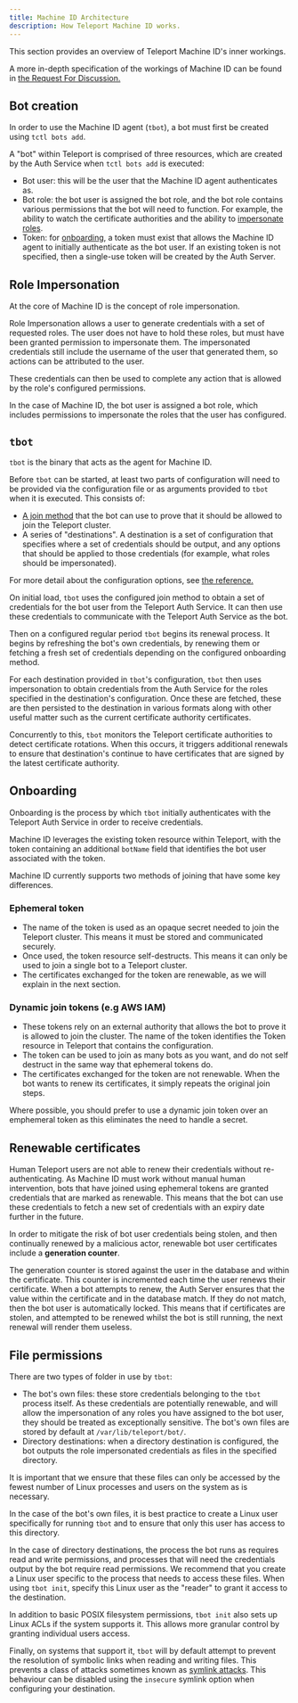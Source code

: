 ```yaml
---
title: Machine ID Architecture
description: How Teleport Machine ID works.
---
```


This section provides an overview of Teleport Machine ID's inner workings.

A more in-depth specification of the workings of Machine ID can be found in
[the Request For Discussion.](https://github.com/gravitational/teleport/blob/master/rfd/0064-bot-for-cert-renewals.md)

## Bot creation

In order to use the Machine ID agent (`tbot`), a bot must first be created using
`tctl bots add`.

A "bot" within Teleport is comprised of three resources, which are created by
the Auth Service when `tctl bots add` is executed:

- Bot user: this will be the user that the Machine ID agent authenticates as.
- Bot role: the bot user is assigned the bot role, and the bot role contains
  various permissions that the bot will need to function. For example, the
  ability to watch the certificate authorities and the ability to 
  [impersonate roles](#role-impersonation).
- Token: for [onboarding](#onboarding), a token must exist that allows the
  Machine ID agent to initially authenticate as the bot user. If an existing
  token is not specified, then a single-use token will be created by the Auth 
  Server.

## Role Impersonation

At the core of Machine ID is the concept of role impersonation.

Role Impersonation allows a user to generate credentials with a set of requested
roles. The user does not have to hold these roles, but must have been granted 
permission to impersonate them. The impersonated credentials still include
the username of the user that generated them, so actions can be attributed to 
the user.

These credentials can then be used to complete any action that is allowed by the
role's configured permissions. 

In the case of Machine ID, the bot user is assigned a bot role, which includes 
permissions to impersonate the roles that the user has configured.

## `tbot`

`tbot` is the binary that acts as the agent for Machine ID.

Before `tbot` can be started, at least two parts of configuration will need to
be provided via the configuration file or as arguments provided to `tbot` when
it is executed. This consists of:

- [A join method](#onboarding) that the bot can use to prove that it should be
  allowed to join the Teleport cluster.
- A series of "destinations". A destination is a set of configuration that
  specifies where a set of credentials should be output, and any options that
  should be applied to those credentials (for example, what roles should be
  impersonated).

For more detail about the configuration options, see 
[the reference.](./reference.mdx)

On initial load, `tbot` uses the configured join method to obtain a set of 
credentials for the bot user from the Teleport Auth Service. It can then use 
these credentials to communicate with the Teleport Auth Service as the bot.

Then on a configured regular period `tbot` begins its renewal process. It begins
by refreshing the bot's own credentials, by renewing them or fetching a fresh 
set of credentials depending on the configured onboarding method.

For each destination provided in `tbot`'s configuration, `tbot` then uses
impersonation to obtain credentials from the Auth Service for the roles
specified in the destination's configuration. Once these are fetched, these are
then persisted to the destination in various formats along with other useful
matter such as the current certificate authority certificates.

Concurrently to this, `tbot` monitors the Teleport certificate authorities to
detect certificate rotations. When this occurs, it triggers additional renewals
to ensure that destination's continue to have certificates that are signed by
the latest certificate authority.

## Onboarding

Onboarding is the process by which `tbot` initially authenticates with the 
Teleport Auth Service in order to receive credentials.

Machine ID leverages the existing token resource within Teleport, with the
token containing an additional `botName` field that identifies the bot user
associated with the token. 

Machine ID currently supports two methods of joining that have some key
differences.

### Ephemeral token

- The name of the token is used as an opaque secret needed to join the Teleport 
  cluster. This means it must be stored and communicated securely.
- Once used, the token resource self-destructs. This means it can only be used 
  to join a single bot to a Teleport cluster.
- The certificates exchanged for the token are 
  renewable, as we will explain in the next section.


### Dynamic join tokens (e.g AWS IAM)

- These tokens rely on an external authority that allows the bot to prove it is 
  allowed to join the cluster. The name of the token identifies the Token
  resource in Teleport that contains the configuration.
- The token can be used to join as many bots as you want, and do not self
  destruct in the same way that ephemeral tokens do.
- The certificates exchanged for the token are not renewable. When the bot wants
  to renew its certificates, it simply repeats the original join steps.

Where possible, you should prefer to use a dynamic join token over an emphemeral
token as this eliminates the need to handle a secret.

## Renewable certificates

Human Teleport users are not able to renew their credentials without
re-authenticating. As Machine ID must work without manual human intervention,
bots that have joined using ephemeral tokens are granted credentials that are
marked as renewable. This means that the bot can use these credentials to
fetch a new set of credentials with an expiry date further in the future.

In order to mitigate the risk of bot user credentials being stolen, and then
continually renewed by a malicious actor, renewable bot user certificates
include a **generation counter**.

The generation counter is stored against the user in the database and within the
certificate. This counter is incremented each time the user renews their 
certificate. When a bot attempts to renew, the Auth Server ensures that the 
value within the certificate and in the database match. If they do not match,
then the bot user is automatically locked. This means that if certificates are
stolen, and attempted to be renewed whilst the bot is still running, the next
renewal will render them useless.

## File permissions

There are two types of folder in use by `tbot`:

- The bot's own files: these store credentials belonging to the `tbot` process
  itself. As these credentials are potentially renewable, and will allow the
  impersonation of any roles you have assigned to the bot user, they should be
  treated as exceptionally sensitive. The bot's own files are stored by default at 
  `/var/lib/teleport/bot/`.
- Directory destinations: when a directory destination is configured, the bot 
  outputs the role impersonated credentials as files in the specified directory.

It is important that we ensure that these files can only be accessed by the
fewest number of Linux processes and users on the system as is necessary.

In the case of the bot's own files, it is best practice to create a Linux user
specifically for running `tbot` and to ensure that only this user has access
to this directory.

In the case of directory destinations, the process the bot runs as requires read
and write permissions, and processes that will need the credentials output by 
the bot require read permissions. We recommend that you create a Linux user 
specific to the process that needs to access these files. When using 
`tbot init`, specify this Linux user as the "reader" to grant it access to the
destination.

In addition to basic POSIX filesystem permissions, `tbot init` also sets up
Linux ACLs if the system supports it. This allows more granular control by
granting individual users access.

Finally, on systems that support it, `tbot` will by default attempt to prevent 
the resolution of symbolic links when reading and writing files. This prevents a 
class of attacks sometimes known as 
[symlink attacks](https://capec.mitre.org/data/definitions/132.html). This 
behaviour can be disabled using the `insecure` symlink option when configuring 
your destination.